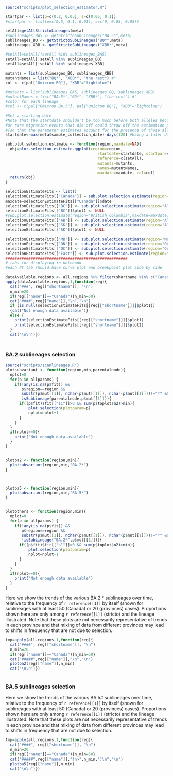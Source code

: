 ```r
source("scripts/plot_selection_estimator.R")

startpar <- list(p=c(0.2, 0.05), s=c(0.05, 0.1))
#startpar <- list(p=c(0.5, 0.1, 0.01), s=c(0, 0.05, 0.05))

setAll=getAllStrictoLineages(meta)
#sublineages_BA5 <- getStrictoSubLineages("BA.5*",meta)
sublineages_BQ <- getStrictoSubLineages("BQ*",meta)
sublineages_XBB <- getStrictoSubLineages("XBB*",meta)

#setAll=setAll[!setAll %in% sublineages_BA5]
setAll=setAll[!setAll %in% sublineages_BQ]
setAll=setAll[!setAll %in% sublineages_XBB]

mutants = list(sublineages_BQ, sublineages_XBB)
mutantNames = list("BQ*", "XBB*", "the rest") #"
col <- c(pal["Omicron BQ"], "XBB"="lightblue")

#mutants = list(sublineages_BA5, sublineages_BQ, sublineages_XBB)
#mutantNames = list("BA.5*","BQ*", "XBB*", "the rest") #"
#color for each lineage
#col <- c(pal["Omicron BA.5"], pal["Omicron BQ"], "XBB"="lightblue")

#Set a starting date
#Note that the startdate shouldn't be too much before both alleles become common
#or rare migration events that die off could throw off the estimation procedure 
#(so that the parameter estimates account for the presence of those alleles long in the past).
startdate<-max(meta$sample_collection_date)-days(120) #Using a later date with less sampling noise

sub.plot.selection.estimate <- function(region,maxdate=NA){
  obj=plot.selection.estimate.ggplot(region=region,
                                        startdate=startdate, startpar=startpar,
                                        reference=c(setAll),
                                        mutants=mutants,
                                        names=mutantNames,
                                        maxdate=maxdate, col=col)
  return(obj)
}

selectionEstimateFits <- list()
selectionEstimateFits[["Canada"]] = sub.plot.selection.estimate(region="Canada")
maxdate=selectionEstimateFits[["Canada"]]$date
selectionEstimateFits[["BC"]] <- sub.plot.selection.estimate(region="Alberta",maxdate=maxdate) #temp hax to get this to build
selectionEstimateFits[["BC"]]$plot1 <- NULL
#sub.plot.selection.estimate(region="British Columbia",maxdate=maxdate)
selectionEstimateFits[["AB"]] <- sub.plot.selection.estimate(region="Alberta",maxdate=maxdate)
selectionEstimateFits[["SK"]] <- sub.plot.selection.estimate(region="Alberta",maxdate=maxdate) #temp hax to get this to build
selectionEstimateFits[["SK"]]$plot1 <- NULL

selectionEstimateFits[["MB"]] <- sub.plot.selection.estimate(region="Manitoba",maxdate=maxdate)
selectionEstimateFits[["ON"]] <- sub.plot.selection.estimate(region="Ontario",maxdate=maxdate)
selectionEstimateFits[["QC"]] <- sub.plot.selection.estimate(region="Quebec",maxdate=maxdate)
selectionEstimateFits[["East"]] <- sub.plot.selection.estimate(region="East provinces (NL+NS+NB)",maxdate=maxdate)
#####################################################
# tabs for displaying in notebook
#each PT tab should have curve plot and breakpoint plot side by side
```

```r
dataAvailable.regions <- all.regions %>% filter(shortname %in% c("Canada", "BC", "AB", "SK", "MA", "ON", "QC", "East"))
apply(dataAvailable.regions,1,function(reg){
  cat("###", reg[["shortname"]], "\n")
  n_min=20
  if(reg[["name"]]=="Canada"){n_min=50}
  cat("####",reg[["name"]],"\n","\n")
  if (is.null(selectionEstimateFits[[reg[["shortname"]]]]$plot1))
  {cat("Not enough data available")}
  else {
    print(selectionEstimateFits[[reg[["shortname"]]]]$plot1)
    print(selectionEstimateFits[[reg[["shortname"]]]]$plot2)
  }
  cat("\n\n")})
  
```

## {.unlisted .unnumbered}

### BA.2 sublineages selection {.tabset}

```r
source("scripts/scanlineages.R")
plotsubvariant <- function(region,min,parentalnode){
  nplot=0
  for(p in allparams) {
    if(!any(is.na(p$fit)) && 
       p$region==region && 
       substr(p$mut[[1]], nchar(p$mut[[1]]), nchar(p$mut[[1]]))!="*" &&
       isSubLineage(parentalnode,p$mut[[1]])){
      if((p$fit)$fit[["s1"]]>0 && sum(p$toplot$n2)>min){
          plot.selection(plotparam=p)
          nplot=nplot+1
      }
    }
  }
  if(nplot==0){
    print("Not enough data available")
  }
}


plotba2 <- function(region,min){
  plotsubvariant(region,min,"BA.2*")
}



plotba5 <- function(region,min){
  plotsubvariant(region,min,"BA.5*")
}


plotothers <- function(region,min){
  nplot=0
  for(p in allparams) {
    if(!any(is.na(p$fit)) && 
       p$region==region && 
       substr(p$mut[[1]], nchar(p$mut[[1]]), nchar(p$mut[[1]]))!="*" &&
       !isSubLineage("BA.2*",p$mut[[1]])){
      if((p$fit)$fit[["s1"]]>0 && sum(p$toplot$n2)>min){
          plot.selection(plotparam=p)
          nplot=nplot+1
      }
    }
  }
  if(nplot==0){
    print("Not enough data available")
  }
}


```


Here we show the trends of the various BA.2.* sublineages over time, relative to the frequency of `r reference[[1]]` by itself (shown for sublineages with at least 50 (Canada) or 20 (provinces) cases). Proportions shown here are only among `r reference[[1]]` (stricto) and the lineage illustrated. Note that these plots are not necessarily representative of trends in each province and that mixing of data from different provinces may lead to  shifts in frequency that are not due to selection.


```r
tmp=apply(all.regions,1,function(reg){
  cat("####", reg[["shortname"]], "\n")
  n_min=20
  if(reg[["name"]]=="Canada"){n_min=50}
  cat("#####",reg[["name"]],"\n","\n")
  plotba2(reg[["name"]],n_min)
  cat("\n\n")})
  
```



### BA.5 sublineages selection {.tabset}

Here we show the trends of the various BA.5# sublineages over time, relative to the frequency of `r reference[[1]]` by itself (shown for sublineages with at least 50 (Canada) or 20 (provinces) cases). Proportions shown here are only among `r reference[[1]]` (stricto) and the lineage illustrated. Note that these plots are not necessarily representative of trends in each province and that mixing of data from different provinces may lead to  shifts in frequency that are not due to selection.



```r
tmp=apply(all.regions,1,function(reg){
  cat("####", reg[["shortname"]], "\n")
  n_min=20
  if(reg[["name"]]=="Canada"){n_min=50}
  cat("#####",reg[["name"]],"(n>",n_min,")\n","\n")
  plotba5(reg[["name"]],n_min)
  cat("\n\n")})
  
```

<!-- ### Other sublineages selection {.tabset} -->

<!-- Here we show the trends of the various other sublineages over time, relative to the frequency of `r reference[[1]]` by itself (shown for sublineages with at least 50 (Canada) or 20 (provinces) cases). Proportions shown here are only among `r reference[[1]]` (stricto) and the lineage illustrated. Note that these plots are not necessarily representative of trends in each province and that mixing of data from different provinces may lead to  shifts in frequency that are not due to selection. -->



<!-- ```{r, echo=FALSE, warning=FALSE, message=FALSE, fig.height=5, fig.show="hold", fig.width=5, warning=FALSE, out.width="33%", results='asis'} -->
<!-- tmp=apply(all.regions,1,function(reg){ -->
<!--   cat("####", reg[["shortname"]], "\n") -->
<!--   n_min=20 -->
<!--   if(reg[["name"]]=="Canada"){n_min=50} -->
<!--   cat("#####",reg[["name"]],"(n>",n_min,")\n","\n") -->
<!--   plotothers(reg[["name"]],n_min) -->
<!--   cat("\n\n")}) -->

<!-- ``` -->
